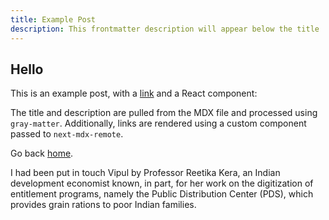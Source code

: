 ```yaml
---
title: Example Post
description: This frontmatter description will appear below the title
---
```


## Hello

This is an example post, with a [link](https://nextjs.org) and a React
component:

<TestComponent name='next-mdx-remote' />

The title and description are pulled from the MDX file and processed using
`gray-matter`. Additionally, links are rendered using a custom component passed
to `next-mdx-remote`.

Go back [home](/).

<Citation
	link='https://www.epw.in/journal/2017/50/special-articles/aadhaar-and-food-security-jharkhand.html'
	author='Reetika Khera'
	publication='Economic and Political Weekly'
	headline='Pain Without Gain: Aadhaar and Food Security in Jharkhand'
	directQuote='Based on a recent household survey, this paper examines various issues related to this measure, including exclusion problems, transaction costs, and its impact on corruption. The findings raise serious questions about the appropriateness of this technology for rural Jharkhand.'>
	I had been put in touch Vipul by Professor Reetika Kera, an Indian
	development economist known, in part, for her work on the digitization of
	entitlement programs, namely the Public Distribution Center (PDS), which
	provides grain rations to poor Indian families.
</Citation>

<Subscribe />
